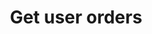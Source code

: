 ---
title: 'Get user orders'
openapi: 'GET /solana/openbook/markets/{marketAddress}/users/{userAddress}/orders'
---